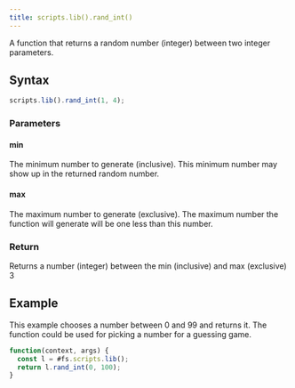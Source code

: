 ```yaml
---
title: scripts.lib().rand_int()
---
```


A function that returns a random number (integer) between two integer parameters.

## Syntax

```js
scripts.lib().rand_int(1, 4);
```

### Parameters

#### min

The minimum number to generate (inclusive). This minimum number may show up in the returned random number.

#### max

The maximum number to generate (exclusive). The maximum number the function will generate will be one less than this number.

### Return

Returns a number (integer) between the min (inclusive) and max (exclusive)  
3

## Example

This example chooses a number between 0 and 99 and returns it. The function could be used for picking a number for a guessing game.

```js
function(context, args) {
  const l = #fs.scripts.lib();
  return l.rand_int(0, 100);
}
```
